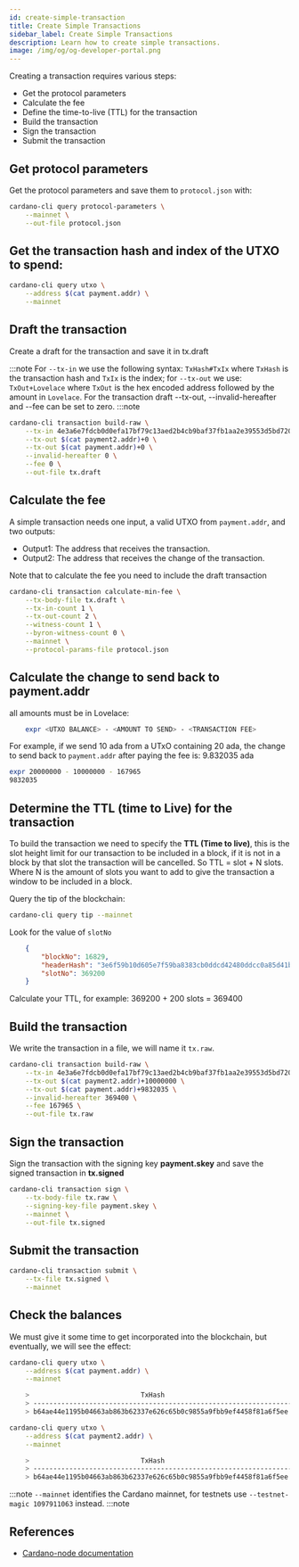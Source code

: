```yaml
---
id: create-simple-transaction
title: Create Simple Transactions
sidebar_label: Create Simple Transactions
description: Learn how to create simple transactions.
image: /img/og/og-developer-portal.png
---
```


Creating a transaction requires various steps:

* Get the protocol parameters
* Calculate the fee
* Define the time-to-live (TTL) for the transaction
* Build the transaction
* Sign the transaction
* Submit the transaction

## Get protocol parameters

Get the protocol parameters and save them to `protocol.json` with:

```sh
cardano-cli query protocol-parameters \
    --mainnet \
    --out-file protocol.json
```

## Get the transaction hash and index of the **UTXO** to spend:

```sh
cardano-cli query utxo \
    --address $(cat payment.addr) \
    --mainnet
```

## Draft the transaction

Create a draft for the transaction and save it in tx.draft

:::note
For `--tx-in` we use the following syntax: `TxHash#TxIx` where `TxHash` is the transaction hash and `TxIx` is the index; for `--tx-out` we use: `TxOut+Lovelace` where `TxOut` is the hex encoded address followed by the amount in `Lovelace`. For the transaction draft --tx-out, --invalid-hereafter and --fee can be set to zero.
:::note

```sh
cardano-cli transaction build-raw \
    --tx-in 4e3a6e7fdcb0d0efa17bf79c13aed2b4cb9baf37fb1aa2e39553d5bd720c5c99#4 \
    --tx-out $(cat payment2.addr)+0 \
    --tx-out $(cat payment.addr)+0 \
    --invalid-hereafter 0 \
    --fee 0 \
    --out-file tx.draft
```

## Calculate the fee

A simple transaction needs one input, a valid UTXO from `payment.addr`, and two outputs:

* Output1: The address that receives the transaction.
* Output2: The address that receives the change of the transaction.

Note that to calculate the fee you need to include the draft transaction

```sh
cardano-cli transaction calculate-min-fee \
    --tx-body-file tx.draft \
    --tx-in-count 1 \
    --tx-out-count 2 \
    --witness-count 1 \
    --byron-witness-count 0 \
    --mainnet \
    --protocol-params-file protocol.json
```

## Calculate the change to send back to payment.addr

all amounts must be in Lovelace:

```sh
    expr <UTXO BALANCE> - <AMOUNT TO SEND> - <TRANSACTION FEE>
```

For example, if we send 10 ada from a UTxO containing 20 ada, the change to send back to `payment.addr` after paying the fee is: 9.832035 ada

```sh
expr 20000000 - 10000000 - 167965
9832035
```

## Determine the TTL (time to Live) for the transaction

To build the transaction we need to specify the **TTL (Time to live)**, this is the slot height limit for our transaction to be included in a block, if it is not in a block by that slot the transaction will be cancelled. So TTL = slot + N slots. Where N is the amount of slots you want to add to give the transaction a window to be included in a block.

Query the tip of the blockchain:

```sh
cardano-cli query tip --mainnet
```

Look for the value of `slotNo`

```json
    {
        "blockNo": 16829,
        "headerHash": "3e6f59b10d605e7f59ba8383cb0ddcd42480ddcc0a85d41bad1e4648eb5465ad",
        "slotNo": 369200
    }
```

Calculate your TTL, for example:  369200 + 200 slots = 369400

## Build the transaction

We write the transaction in a file, we will name it `tx.raw`.

```sh
cardano-cli transaction build-raw \
    --tx-in 4e3a6e7fdcb0d0efa17bf79c13aed2b4cb9baf37fb1aa2e39553d5bd720c5c99#4 \
    --tx-out $(cat payment2.addr)+10000000 \
    --tx-out $(cat payment.addr)+9832035 \
    --invalid-hereafter 369400 \
    --fee 167965 \
    --out-file tx.raw
```

## Sign the transaction

Sign the transaction with the signing key **payment.skey** and save the signed transaction in **tx.signed**

```sh
cardano-cli transaction sign \
    --tx-body-file tx.raw \
    --signing-key-file payment.skey \
    --mainnet \
    --out-file tx.signed
```

## Submit the transaction

```sh
cardano-cli transaction submit \
    --tx-file tx.signed \
    --mainnet
```

## Check the balances

We must give it some time to get incorporated into the blockchain, but eventually, we will see the effect:

```sh
cardano-cli query utxo \
    --address $(cat payment.addr) \
    --mainnet

    >                            TxHash                                 TxIx         Amount
    > ----------------------------------------------------------------------------------------
    > b64ae44e1195b04663ab863b62337e626c65b0c9855a9fbb9ef4458f81a6f5ee     1         9832035 lovelace
```

```sh
cardano-cli query utxo \
    --address $(cat payment2.addr) \
    --mainnet

    >                            TxHash                                 TxIx         Amount
    > ----------------------------------------------------------------------------------------
    > b64ae44e1195b04663ab863b62337e626c65b0c9855a9fbb9ef4458f81a6f5ee     0         10000000 lovelace
```

:::note
`--mainnet` identifies the Cardano mainnet, for testnets use `--testnet-magic 1097911063` instead.
:::note

## References
- [Cardano-node documentation](https://github.com/input-output-hk/cardano-node-wiki/wiki/building-and-signing-tx)
